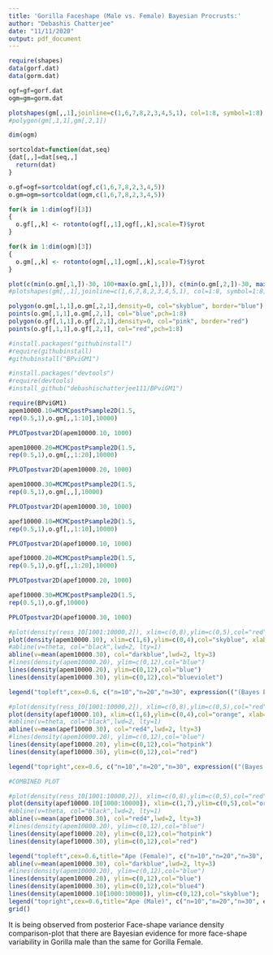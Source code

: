 ```yaml
---
title: 'Gorilla Faceshape (Male vs. Female) Bayesian Procrusts:'
author: "Debashis Chatterjee"
date: "11/11/2020"
output: pdf_document
---
```

\section{Load the Landmark Data of Gorilla}

```r
require(shapes)
data(gorf.dat)
data(gorm.dat)
```

```r
ogf=gf=gorf.dat
ogm=gm=gorm.dat
```

```r
plotshapes(gm[,,1],joinline=c(1,6,7,8,2,3,4,5,1), col=1:8, symbol=1:8)
#polygon(gm[,1,1],gm[,2,1])
```

\section{Check for proper dimension of 3D array}
```r
dim(ogm)
```

\section{Sort according to Landmark order}

```r
sortcoldat=function(dat,seq)
{dat[,,]=dat[seq,,]
  return(dat)
}
```

```r
o.gf=ogf=sortcoldat(ogf,c(1,6,7,8,2,3,4,5))
o.gm=ogm=sortcoldat(ogm,c(1,6,7,8,2,3,4,5))
```


\section{Keep the data in Pre-shape space}

```r

for(k in 1:dim(ogf)[3])
{
  o.gf[,,k] <- rotonto(ogf[,,1],ogf[,,k],scale=T)$yrot 
}

for(k in 1:dim(ogm)[3])
{
  o.gm[,,k] <- rotonto(ogm[,,1],ogm[,,k],scale=T)$yrot 
}

```

```r
plot(c(min(o.gm[,1,])-30, 100+max(o.gm[,1,])), c(min(o.gm[,2,])-30, max(o.gm[,2,])+30), type = "n", main="Raw Data-plot of Apes: male & female", xlab="x",ylab="y")
#plotshapes(gm[,,1],joinline=c(1,6,7,8,2,3,4,5,1), col=1:8, symbol=1:8)

polygon(o.gm[,1,1],o.gm[,2,1],density=0, col="skyblue", border="blue")
points(o.gm[,1,1],o.gm[,2,1], col="blue",pch=1:8)
polygon(o.gf[,1,1],o.gf[,2,1],density=0, col="pink", border="red")
points(o.gf[,1,1],o.gf[,2,1], col="red",pch=1:8)
```


\section{Load the novel R package BPviGM1}

```r

#install.packages("githubinstall")
#require(githubinstall)
#githubinstall("BPviGM1")

#install.packages("devtools")
#require(devtools)
#install_github("debashischatterjee111/BPviGM1")


```


\section{Start \& Run MCMC for Gorilla Male upto 10 objects}
```r
require(BPviGM1)
apem10000.10=MCMCpostPsample2D(1.5,
rep(0.5,1),o.gm[,,1:10],10000)
```
```r
PPLOTpostvar2D(apem10000.10, 1000)
```

\section{Start \& Run MCMC for Gorilla Male upto 20 objects}

```r
apem10000.20=MCMCpostPsample2D(1.5,
rep(0.5,1),o.gm[,,1:20],10000)
```
```r
PPLOTpostvar2D(apem10000.20, 1000)
```


\section{Start \& Run MCMC for Gorilla Male upto 30 objects}

```r
apem10000.30=MCMCpostPsample2D(1.5,
rep(0.5,1),o.gm[,,],10000)
```

```r
PPLOTpostvar2D(apem10000.30, 1000)
```

\section{Start \& Run MCMC for Gorilla Female upto 10 objects}
```r
apef10000.10=MCMCpostPsample2D(1.5,
rep(0.5,1),o.gf[,,1:10],10000)
```
```r
PPLOTpostvar2D(apef10000.10, 1000)
```

\section{Start \& Run MCMC for Gorilla Female upto 20 objects}

```r
apef10000.20=MCMCpostPsample2D(1.5,
rep(0.5,1),o.gf[,,1:20],10000)
```
```r
PPLOTpostvar2D(apef10000.20, 1000)
```
\section{Start \& Run MCMC for Gorilla Female upto 30 objects}

```r
apef10000.30=MCMCpostPsample2D(1.5,
rep(0.5,1),o.gf,10000)
```

```r
PPLOTpostvar2D(apef10000.30, 1000)
```


\section{Plot for Posterior Convergence of Gorilla Male}

```r

#plot(density(ress_10[1001:10000,2]), xlim=c(0,8),ylim=c(0,5),col="red",ylab="density (with vague prior)", xlab="Sample")
plot(density(apem10000.10), xlim=c(1,6),ylim=c(0,4),col="skyblue", xlab=expression(("Bayes Estimate of ")~~tilde(sigma)),ylab="MCMC Posterior Sigma Density",cex.main=1,main=expression(paste(bold("MCMC  posterior of APE (male)")~~tilde(sigma)~~("+ uniform prior"))))
#abline(v=theta, col="black",lwd=2, lty=1)
abline(v=mean(apem10000.30), col="darkblue",lwd=2, lty=3)
#lines(density(apem10000.20), ylim=c(0,12),col="blue")
lines(density(apem10000.20), ylim=c(0,12),col="blue")
lines(density(apem10000.30), ylim=c(0,12),col="blueviolet")

legend("topleft",cex=0.6, c("n=10","n=20","n=30", expression(("(Bayes Estimate of ")~~tilde(sigma))), lty = c(1,1,1,3), col = c("skyblue","blue","blueviolet","darkblue"), lwd = c(1,1,1,1))
```


\section{Plot for Posterior Convergence of Gorilla Female}


```r

#plot(density(ress_10[1001:10000,2]), xlim=c(0,8),ylim=c(0,5),col="red",ylab="density (with vague prior)", xlab="Sample")
plot(density(apef10000.10), xlim=c(1,6),ylim=c(0,4),col="orange", xlab=expression(("Bayes Estimate of ")~~tilde(sigma)),ylab="MCMC Posterior Sigma Density",cex.main=1,main=expression(paste(bold("MCMC  posterior of APE (female)")~~tilde(sigma)~~("+ uniform prior"))))
#abline(v=theta, col="black",lwd=2, lty=1)
abline(v=mean(apef10000.30), col="red4",lwd=2, lty=3)
#lines(density(apem10000.20), ylim=c(0,12),col="blue")
lines(density(apef10000.20), ylim=c(0,12),col="hotpink")
lines(density(apef10000.30), ylim=c(0,12),col="red")

legend("topright",cex=0.6, c("n=10","n=20","n=30", expression(("(Bayes Estimate of ")~~tilde(sigma))), lty = c(1,1,1,3), col = c("orange","hotpink","red","red4"), lwd = c(1,1,1,1))
```

\section{Combined-Plot for Shape-Variance Comparison Plot of Gorilla Female vs. Male}

```r
#COMBINED PLOT 

#plot(density(ress_10[1001:10000,2]), xlim=c(0,8),ylim=c(0,5),col="red",ylab="density (with vague prior)", xlab="Sample")
plot(density(apef10000.10[1000:10000]), xlim=c(1,7),ylim=c(0,5),col="orange", xlab=expression(("Bayes Estimate of ")~~tilde(sigma)),ylab="MCMC Posterior Sigma Density",cex.main=1,main=expression(paste(bold("MCMC  posterior of Variance: Gorilla (Male vs. female)")~~tilde(sigma)~~("+ uniform prior"))))
#abline(v=theta, col="black",lwd=2, lty=1)
abline(v=mean(apef10000.30), col="red4",lwd=2, lty=3)
#lines(density(apem10000.20), ylim=c(0,12),col="blue")
lines(density(apef10000.20), ylim=c(0,12),col="hotpink")
lines(density(apef10000.30), ylim=c(0,12),col="red")

legend("topleft",cex=0.6,title="Ape (Female)", c("n=10","n=20","n=30", expression(("Bayes Estimate of ")~~tilde(sigma))), lty = c(1,1,1,3), col = c("orange","hotpink","red","red4"), lwd = c(1,1,1,1))
abline(v=mean(apem10000.30), col="darkblue",lwd=2, lty=3)
#lines(density(apem10000.20), ylim=c(0,12),col="blue")
lines(density(apem10000.20), ylim=c(0,12),col="blue")
lines(density(apem10000.30), ylim=c(0,12),col="blue4")
lines(density(apem10000.10[1000:10000]), ylim=c(0,12),col="skyblue");
legend("topright",cex=0.6,title="Ape (Male)", c("n=10","n=20","n=30", expression(("Bayes Estimate of ")~~tilde(sigma))), lty = c(1,1,1,3), col = c("skyblue","blue","blue4","darkblue"), lwd = c(1,1,1,1))
grid()
```


\section{Conclusion}
It is being observed from posterior Face-shape  variance density  comparison-plot that there are Bayesian evidence for more face-shape variability in Gorilla male than the same for Gorilla Female. 
